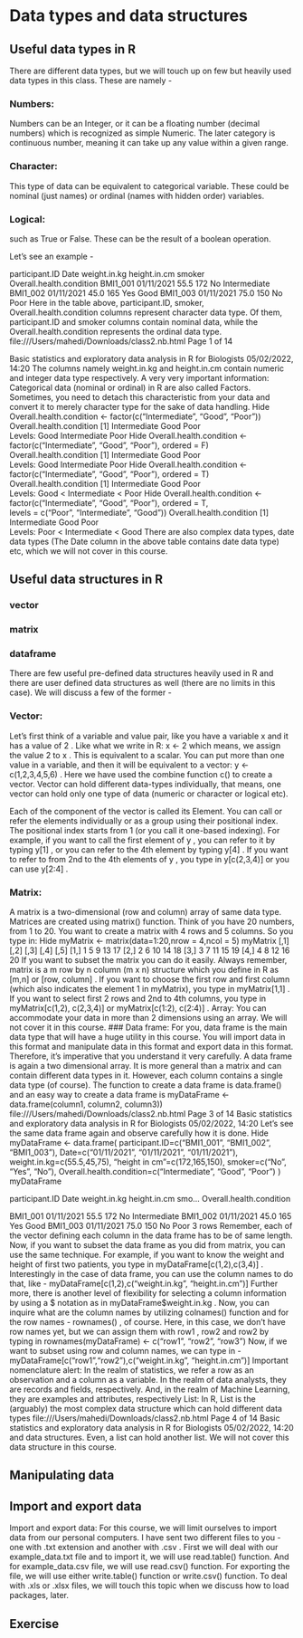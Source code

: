 # Data types and data structures

## Useful data types in R

There are different data types, but we will touch up on few but heavily used data types in this class. These are namely -

### Numbers: 
Numbers can be an Integer, or it can be a floating number (decimal numbers) which is recognized as simple Numeric. The later category is continuous number, meaning it can take up any value within a given range. 

###  Character: 
This type of data can be equivalent to categorical variable. These could be nominal (just names) or ordinal (names with hidden order) variables. 

### Logical: 
such as True or False. These can be the result of a boolean operation. 

Let’s see an example - 

participant.ID Date weight.in.kg height.in.cm smoker Overall.health.condition BMI1_001 01/11/2021 55.5 172 No Intermediate BMI1_002 01/11/2021 45.0 165 Yes Good 
BMI1_003 01/11/2021 75.0 150 No Poor 
Here in the table above, participant.ID, smoker, Overall.health.condition columns represent character data type. Of them, participant.ID and smoker columns contain nominal data, while the Overall.health.condition represents the ordinal data type. 
file:///Users/mahedi/Downloads/class2.nb.html Page 1 of 14 

Basic statistics and exploratory data analysis in R for Biologists 05/02/2022, 14:20 
The columns namely weight.in.kg and height.in.cm contain numeric and integer data type respectively. 
A very very important information: Categorical data (nominal or ordinal) in R are also called Factors. Sometimes, you need to detach this characteristic from your data and convert it to merely character type for the sake of data handling. 
Hide 
Overall.health.condition <- factor(c("Intermediate", "Good", "Poor")) Overall.health.condition 
[1] Intermediate Good Poor  
Levels: Good Intermediate Poor 
Hide 
Overall.health.condition <- factor(c("Intermediate", "Good", "Poor"),   ordered = F) 
Overall.health.condition 
[1] Intermediate Good Poor  
Levels: Good Intermediate Poor 
Hide 
Overall.health.condition <- factor(c("Intermediate", "Good", "Poor"),   ordered = T) 
Overall.health.condition 
[1] Intermediate Good Poor  
Levels: Good < Intermediate < Poor 
Hide
Overall.health.condition <- factor(c("Intermediate", "Good", "Poor"),   ordered = T,  
 levels = c("Poor", "Intermediate", "Good")) Overall.health.condition 
[1] Intermediate Good Poor  
Levels: Poor < Intermediate < Good 
There are also complex data types, date data types (The Date column in the above table contains date data type) etc, which we will not cover in this course. 






## Useful data structures in R
### vector
### matrix
### dataframe

There are few useful pre-defined data structures heavily used in R and there are user defined data structures as well (there are no limits in this case). We will discuss a few of the former - 


### Vector: 
Let’s first think of a variable and value pair, like you have a variable x and it has a value of 2 . Like what we write in R: x <- 2 which means, we assign the value 2 to x . This is equivalent to a scalar. You can put more than one value in a variable, and then it will be equivalent to a vector: y <- c(1,2,3,4,5,6) . Here we have used the combine function c() to create a vector. Vector can hold different data-types individually, that means, one vector can hold only one type of data (numeric or character or logical etc). 

Each of the component of the vector is called its Element. You can call or refer the elements individually or as a group using their positional index. The positional index starts from 1 (or you call it one-based indexing). For example, if you want to call the first element of y , you can refer to it by typing y[1] , or you can refer to the 4th element by typing y[4] . If you want to refer to from 2nd to the 4th elements of y , you type in y[c(2,3,4)] or you can use y[2:4] . 

### Matrix: 
A matrix is a two-dimensional (row and column) array of same data type. Matrices are created using matrix() function. Think of you have 20 numbers, from 1 to 20. You want to create a matrix with 4 rows and 5 columns. So you type in: 
Hide
myMatrix <- matrix(data=1:20,nrow = 4,ncol = 5) 
myMatrix 
 [,1] [,2] [,3] [,4] [,5] 
[1,] 1 5 9 13 17 
[2,] 2 6 10 14 18 
[3,] 3 7 11 15 19 
[4,] 4 8 12 16 20 
If you want to subset the matrix you can do it easily. Always remember, matrix is a m row by n column (m x n) structure which you define in R as [m,n] or [row, column] . If you want to choose the first row and first column (which also indicates the element 1 in myMatrix), you type in myMatrix[1,1] . If you want to select first 2 rows and 2nd to 4th columns, you type in myMatrix[c(1,2), c(2,3,4)] or myMatrix[c(1:2), c(2:4)] . 
Array: You can accommodate your data in more than 2 dimensions using an array. We will not cover it in this course. 
### Data frame: 
For you, data frame is the main data type that will have a huge utility in this course. You will import data in this format and manipulate data in this format and export data in this format. Therefore, it’s imperative that you understand it very carefully. A data frame is again a two dimensional array. It is more general than a matrix and can contain different data types in it. However, each column contains a single data type (of course). The function to create a data frame is data.frame() and an easy way to create a data frame is 
myDataFrame <- data.frame(column1, column2, column3)) 
file:///Users/mahedi/Downloads/class2.nb.html Page 3 of 14 
Basic statistics and exploratory data analysis in R for Biologists 05/02/2022, 14:20 
Let’s see the same data frame again and observe carefully how it is done. 
Hide
myDataFrame <- data.frame( 
 participant.ID=c("BMI1_001", "BMI1_002", "BMI1_003"), 
 Date=c("01/11/2021", "01/11/2021", "01/11/2021"),  
 weight.in.kg=c(55.5,45,75), "height in cm"=c(172,165,150), 
 smoker=c("No", "Yes", "No"), 
 Overall.health.condition=c("Intermediate", "Good", "Poor") 
 ) 
myDataFrame 

participant.ID <chr> 
Date <chr> 
weight.in.kg <dbl> 
height.in.cm <dbl> 
smo… <chr> 
Overall.health.condition <chr> 

BMI1_001 01/11/2021 55.5 172 No Intermediate BMI1_002 01/11/2021 45.0 165 Yes Good BMI1_003 01/11/2021 75.0 150 No Poor 3 rows 
Remember, each of the vector defining each column in the data frame has to be of same length. Now, if you want to subset the data frame as you did from matrix, you can use the same technique. For example, if you want to know the weight and height of first two patients, you type in 
myDataFrame[c(1,2),c(3,4)] . Interestingly in the case of data frame, you can use the column names to do that, like - 
myDataFrame[c(1,2),c("weight.in.kg", "height.in.cm")] 
Further more, there is another level of flexibility for selecting a column information by using a $ notation as in myDataFrame$weight.in.kg . 
Now, you can inquire what are the column names by utilizing colnames() function and for the row names - rownames() , of course. Here, in this case, we don’t have row names yet, but we can assign them with row1 , row2 and row2 by typing in 
rownames(myDataFrame) <- c("row1", "row2", "row3") 
Now, if we want to subset using row and column names, we can type in - 
myDataFrame[c("row1","row2"),c("weight.in.kg", "height.in.cm")] 
Important nomenclature alert: In the realm of statistics, we refer a row as an observation and a column as a variable. In the realm of data analysts, they are records and fields, respectively. And, in the realm of Machine Learning, they are examples and attributes, respectively 
List: In R, List is the (arguably) the most complex data structure which can hold different data types 
file:///Users/mahedi/Downloads/class2.nb.html Page 4 of 14 
Basic statistics and exploratory data analysis in R for Biologists 05/02/2022, 14:20 
and data structures. Even, a list can hold another list. We will not cover this data structure in this course. 



## Manipulating data
## Import and export data

Import and export data: 
For this course, we will limit ourselves to import data from our personal computers. I have sent two different files to you - one with .txt extension and another with .csv . First we will deal with our example_data.txt file and to import it, we will use read.table() function. And for example_data.csv file, we will use read.csv() function. 
For exporting the file, we will use either write.table() function or write.csv() function. To deal with .xls or .xlsx files, we will touch this topic when we discuss how to load packages, later. 

## Exercise